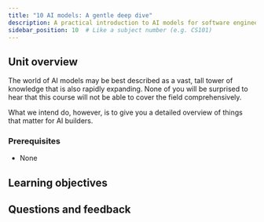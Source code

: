 ```yaml
---
title: "10 AI models: A gentle deep dive"
description: A practical introduction to AI models for software engineers or AI builders.
sidebar_position: 10  # Like a subject number (e.g. CS101)
---
```


## <i class="fa-solid fa-chalkboard-user"></i> Unit overview

<!-- Provide context for this course, in addition to the concrete learning goals and outcomes. Why would someone want to do this unit? -->

The world of AI models may be best described as a vast, tall tower of knowledge that is also rapidly expanding. None of you will be surprised to hear that this course will not be able to cover the field comprehensively.

What we intend do, however, is to give you a detailed overview of things that matter for AI builders.

### <i class="fa-solid fa-clipboard-list-check"></i> Prerequisites

- None

## <i class="fa-solid fa-chalkboard-user"></i> Learning objectives


<LearningGoalsExp />


<LearningGoals unitName="ai_models_deep_dive"/>

## Questions and feedback


<DocsFeedback/>
